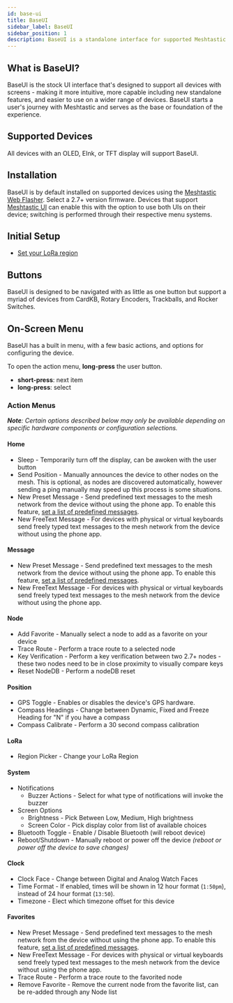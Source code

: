 ```yaml
---
id: base-ui
title: BaseUI
sidebar_label: BaseUI
sidebar_position: 1
description: BaseUI is a standalone interface for supported Meshtastic devices, enabling direct interaction without requiring a phone for common functions. It runs alongside the firmware, providing messaging and configuration options.
---
```


## What is BaseUI?

BaseUI is the stock UI interface that's designed to support all devices with screens - making it more intuitive, more capable including new standalone features, and easier to use on a wider range of devices. BaseUI starts a user's journey with Meshtastic and serves as the base or foundation of the experience.

## Supported Devices

All devices with an OLED, EInk, or TFT display will support BaseUI.

## Installation

BaseUI is by default installed on supported devices using the [Meshtastic Web Flasher](https://flasher.meshtastic.org). Select a 2.7+ version firmware. Devices that support [Meshtastic UI](../meshtasticui/) can enable this with the option to use both UIs on their device; switching is performed through their respective menu systems.

## Initial Setup

- [Set your LoRa region](/docs/configuration/region-by-country/)

## Buttons

BaseUI is designed to be navigated with as little as one button but support a myriad of devices from CardKB, Rotary Encoders, Trackballs, and Rocker Switches.

## On-Screen Menu

BaseUI has a built in menu, with a few basic actions, and options for configuring the device.

To open the action menu, **long-press** the user button.

- **short-press**: next item
- **long-press**: select

### Action Menus

_**Note**: Certain options described below may only be available depending on specific hardware components or configuration selections._

#### Home
- Sleep - Temporarily turn off the display, can be awoken with the user button
- Send Position - Manually announces the device to other nodes on the mesh. This is optional, as nodes are discovered automatically, however sending a ping manually may speed up this process is some situations.
- New Preset Message - Send predefined text messages to the mesh network from the device without using the phone app. To enable this feature, [set a list of predefined messages](/docs/configuration/module/canned-message/#messages).
- New FreeText Message - For devices with physical or virtual keyboards send freely typed text messages to the mesh network from the device without using the phone app.

#### Message
- New Preset Message - Send predefined text messages to the mesh network from the device without using the phone app. To enable this feature, [set a list of predefined messages](/docs/configuration/module/canned-message/#messages).
- New FreeText Message - For devices with physical or virtual keyboards send freely typed text messages to the mesh network from the device without using the phone app.

#### Node
- Add Favorite - Manually select a node to add as a favorite on your device
- Trace Route - Perform a trace route to a selected node
- Key Verification - Perform a key verification between two 2.7+ nodes - these two nodes need to be in close proximity to visually compare keys
- Reset NodeDB - Perform a nodeDB reset

#### Position
- GPS Toggle - Enables or disables the device's GPS hardware.
- Compass Headings - Change between Dynamic, Fixed and Freeze Heading for "N" if you have a compass
- Compass Calibrate - Perform a 30 second compass calibration

#### LoRa
- Region Picker - Change your LoRa Region

#### System
- Notifications
	- Buzzer Actions - Select for what type of notifications will invoke the buzzer
- Screen Options
	- Brightness - Pick Between Low, Medium, High brightness
	- Screen Color - Pick display color from list of available choices
- Bluetooth Toggle - Enable / Disable Bluetooth (will reboot device)
- Reboot/Shutdown - Manually reboot or power off the device _(reboot or power off the device to save changes)_

#### Clock
- Clock Face - Change between Digital and Analog Watch Faces
- Time Format - If enabled, times will be shown in 12 hour format (`1:50pm`), instead of 24 hour format (`13:50`).
- Timezone - Elect which timezone offset for this device

#### Favorites
- New Preset Message - Send predefined text messages to the mesh network from the device without using the phone app. To enable this feature, [set a list of predefined messages](/docs/configuration/module/canned-message/#messages).
- New FreeText Message - For devices with physical or virtual keyboards send freely typed text messages to the mesh network from the device without using the phone app.
- Trace Route - Perform a trace route to the favorited node
- Remove Favorite - Remove the current node from the favorite list, can be re-added through any Node list
